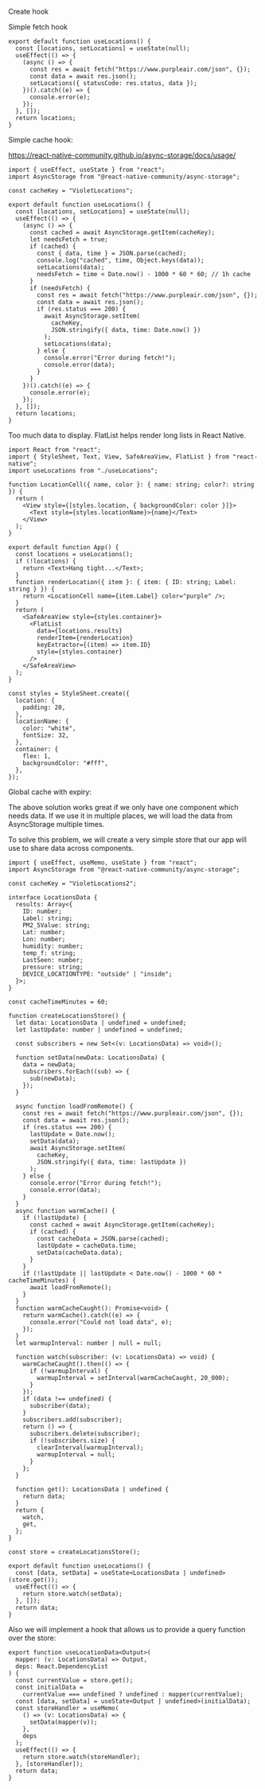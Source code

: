 

Create hook

Simple fetch hook

```tsx
export default function useLocations() {
  const [locations, setLocations] = useState(null);
  useEffect(() => {
    (async () => {
      const res = await fetch("https://www.purpleair.com/json", {});
      const data = await res.json();
      setLocations({ statusCode: res.status, data });
    })().catch((e) => {
      console.error(e);
    });
  }, []);
  return locations;
}

```

Simple cache hook:

https://react-native-community.github.io/async-storage/docs/usage/


```tsx
import { useEffect, useState } from "react";
import AsyncStorage from "@react-native-community/async-storage";

const cacheKey = "VioletLocations";

export default function useLocations() {
  const [locations, setLocations] = useState(null);
  useEffect(() => {
    (async () => {
      const cached = await AsyncStorage.getItem(cacheKey);
      let needsFetch = true;
      if (cached) {
        const { data, time } = JSON.parse(cached);
        console.log("cached", time, Object.keys(data));
        setLocations(data);
        needsFetch = time < Date.now() - 1000 * 60 * 60; // 1h cache
      }
      if (needsFetch) {
        const res = await fetch("https://www.purpleair.com/json", {});
        const data = await res.json();
        if (res.status === 200) {
          await AsyncStorage.setItem(
            cacheKey,
            JSON.stringify({ data, time: Date.now() })
          );
          setLocations(data);
        } else {
          console.error("Error during fetch!");
          console.error(data);
        }
      }
    })().catch((e) => {
      console.error(e);
    });
  }, []);
  return locations;
}
```

Too much data to display. FlatList helps render long lists in React Native.

```tsx
import React from "react";
import { StyleSheet, Text, View, SafeAreaView, FlatList } from "react-native";
import useLocations from "./useLocations";

function LocationCell({ name, color }: { name: string; color?: string }) {
  return (
    <View style={[styles.location, { backgroundColor: color }]}>
      <Text style={styles.locationName}>{name}</Text>
    </View>
  );
}

export default function App() {
  const locations = useLocations();
  if (!locations) {
    return <Text>Hang tight...</Text>;
  }
  function renderLocation({ item }: { item: { ID: string; Label: string } }) {
    return <LocationCell name={item.Label} color="purple" />;
  }
  return (
    <SafeAreaView style={styles.container}>
      <FlatList
        data={locations.results}
        renderItem={renderLocation}
        keyExtractor={(item) => item.ID}
        style={styles.container}
      />
    </SafeAreaView>
  );
}

const styles = StyleSheet.create({
  location: {
    padding: 20,
  },
  locationName: {
    color: "white",
    fontSize: 32,
  },
  container: {
    flex: 1,
    backgroundColor: "#fff",
  },
});
```

Global cache with expiry:

The above solution works great if we only have one component which needs data. If we use it in multiple places, we will load the data from AsyncStorage multiple times.

To solve this problem, we will create a very simple store that our app will use to share data across components.

```tsx
import { useEffect, useMemo, useState } from "react";
import AsyncStorage from "@react-native-community/async-storage";

const cacheKey = "VioletLocations2";

interface LocationsData {
  results: Array<{
    ID: number;
    Label: string;
    PM2_5Value: string;
    Lat: number;
    Lon: number;
    humidity: number;
    temp_f: string;
    LastSeen: number;
    pressure: string;
    DEVICE_LOCATIONTYPE: "outside" | "inside";
  }>;
}

const cacheTimeMinutes = 60;

function createLocationsStore() {
  let data: LocationsData | undefined = undefined;
  let lastUpdate: number | undefined = undefined;

  const subscribers = new Set<(v: LocationsData) => void>();

  function setData(newData: LocationsData) {
    data = newData;
    subscribers.forEach((sub) => {
      sub(newData);
    });
  }

  async function loadFromRemote() {
    const res = await fetch("https://www.purpleair.com/json", {});
    const data = await res.json();
    if (res.status === 200) {
      lastUpdate = Date.now();
      setData(data);
      await AsyncStorage.setItem(
        cacheKey,
        JSON.stringify({ data, time: lastUpdate })
      );
    } else {
      console.error("Error during fetch!");
      console.error(data);
    }
  }
  async function warmCache() {
    if (!lastUpdate) {
      const cached = await AsyncStorage.getItem(cacheKey);
      if (cached) {
        const cacheData = JSON.parse(cached);
        lastUpdate = cacheData.time;
        setData(cacheData.data);
      }
    }
    if (!lastUpdate || lastUpdate < Date.now() - 1000 * 60 * cacheTimeMinutes) {
      await loadFromRemote();
    }
  }
  function warmCacheCaught(): Promise<void> {
    return warmCache().catch((e) => {
      console.error("Could not load data", e);
    });
  }
  let warmupInterval: number | null = null;

  function watch(subscriber: (v: LocationsData) => void) {
    warmCacheCaught().then(() => {
      if (!warmupInterval) {
        warmupInterval = setInterval(warmCacheCaught, 20_000);
      }
    });
    if (data !== undefined) {
      subscriber(data);
    }
    subscribers.add(subscriber);
    return () => {
      subscribers.delete(subscriber);
      if (!subscribers.size) {
        clearInterval(warmupInterval);
        warmupInterval = null;
      }
    };
  }

  function get(): LocationsData | undefined {
    return data;
  }
  return {
    watch,
    get,
  };
}

const store = createLocationsStore();

export default function useLocations() {
  const [data, setData] = useState<LocationsData | undefined>(store.get());
  useEffect(() => {
    return store.watch(setData);
  }, []);
  return data;
}
```

Also we will implement a hook that allows us to provide a query function over the store:

```tsx
export function useLocationData<Output>(
  mapper: (v: LocationsData) => Output,
  deps: React.DependencyList
) {
  const currentValue = store.get();
  const initialData =
    currentValue === undefined ? undefined : mapper(currentValue);
  const [data, setData] = useState<Output | undefined>(initialData);
  const storeHandler = useMemo(
    () => (v: LocationsData) => {
      setData(mapper(v));
    },
    deps
  );
  useEffect(() => {
    return store.watch(storeHandler);
  }, [storeHandler]);
  return data;
}
```